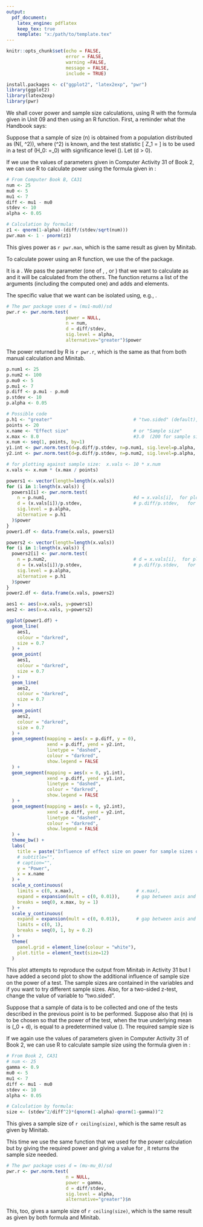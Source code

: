 ---
output:
  pdf_document:
    latex_engine: pdflatex
    keep_tex: true
    template: "x:/path/to/template.tex"
---

```{r all_chunks, include=FALSE}
knitr::opts_chunk$set(echo = FALSE, 
                      error = FALSE, 
                      warning =FALSE, 
                      message = FALSE, 
                      include = TRUE)
```

```{r label = "load-pkgs"}
install.packages <- c("ggplot2", "latex2exp", "pwr")
library(ggplot2)
library(latex2exp)
library(pwr)
```
\pagestyle{empty}

\textbf{\Huge\textsf{Power and Sample Size}}
\vspace{5mm}

We shall cover power and sample size calculations, using R with the formula given in Unit 09 and then using an R function. First, a reminder what the Handbook says:

\vspace{5mm}
\textbf{\Large\textsf{Power calculation}}
\vspace{-3mm}

Suppose that a sample of size \(n\) is obtained from a population
distributed as \(N(\mu, \sigma^2)\), where \(\sigma^2\) is known, and the test statistic
\[
  Z_1 = \frac{\overline{X}-\mu_0}{\sigma/\sqrt{n}} \nonumber
\]
is to be used in a test of \(H_0: \mu=\mu_0\) with significance level \(\alpha\). Let \(d > 0\).
\begin{itemize}
  \item When the alternative hypothesis is \(H_1: \mu > \mu_0\) and the true value
        of \(\mu\) is \(\mu_0 + d\) then the \textbf{power of the one-sided test} is
        \[
          1 - \Phi \left(q_{(1-\alpha)} - \frac{d}{\sigma/\sqrt{n}}\right) \nonumber
        \]
  \item When the alternative hypothesis is \(H_1: \mu \not= \mu_0\) and the true value
        of \(\mu\) is \(\mu_0 \pm d\), where \(d\) is not small, then the \textbf{power of the two-sided test} is
        \[
          1 - \Phi \left(q_{(1-\frac{\alpha}{2})} - \frac{d}{\sigma/\sqrt{n}}\right) \nonumber
        \]
\end{itemize}

\vspace{5mm}
\textbf{\normalsize\textsf{Power calculation by formula}}
\vspace{-3mm}

If we use the values of parameters given in Computer Activity 31 of Book 2, we can use R to calculate power using the formula given in \textbf{M248}:

```{r label = "man-pwr", echo=TRUE}
# From Computer Book B, CA31
num <- 25
mu0 <- 5
mu1 <- 7
diff <- mu1 - mu0
stdev <- 10
alpha <- 0.05

# Calculation by formula:
z1 <- qnorm(1-alpha)-(diff/(stdev/sqrt(num)))
pwr.man <- 1 - pnorm(z1)
```
This gives power as `r pwr.man`, which is the same result as given by Minitab.

\newpage{}

\textbf{\normalsize\textsf{Power calculation by function}}
\vspace{-3mm}

To calculate power using an R function, we use the \texttt{pwr.norm.test} of the \texttt{pwr} package.

\texttt{pwr.norm.test(d = NULL, n = NULL, sig.level = 0.05, power = NULL, alternative = c("two.sided","less","greater"))}

\begin{tabular}
  {p{5mm} p{25mm} p{75mm}}
    & d               & Effect size is d = (mu1-mu0)sd \\
    & n               & Number of observations \\
    & sig.level       & Significance level (Type I error probability) \\
    & power           & Power of test (1 minus Type II error probability) \\
    & alternative     & One of "two.sided" (default), "greater", or "less" \\
\end{tabular}
It is a \textbf{one-sample test}. We pass the parameter (one of \textbf{d}, \textbf{n}, \textbf{power} or \textbf{sig.level}) that we want to calculate as \texttt{NULL} and it will be calculated from the others. The function returns a list of the arguments (including the computed one) and adds \textbf{Method} and \textbf{Notes} elements.

The specific value that we want can be isolated using, e.g., 
\texttt{var.name\$power}.

```{r label = "r-pwr", echo=TRUE}
# The pwr package uses d = (mu1-mu0)/sd
pwr.r <- pwr.norm.test(
                      power = NULL, 
                      n = num, 
                      d = diff/stdev, 
                      sig.level = alpha, 
                      alternative="greater")$power
```

The power returned by R is `r pwr.r`, which is the same as that from both manual calculation and Minitab.

```{r label = "plt-pwr", echo=FALSE, out.width="85%", fig.align = 'center'}
p.num1 <- 25
p.num2 <- 100
p.mu0 <- 5
p.mu1 <- 7
p.diff <- p.mu1 - p.mu0
p.stdev <- 10
p.alpha <- 0.05

# Possible code
p.h1 <- "greater"                              # "two.sided" (default), "greater", or "less"
points <- 20
x.name <- "Effect size"                        # or "Sample size"
x.max <- 8.0                                   #3.0  (200 for sample size; 8.0 for p.diff)
x.num <- seq(1, points, by=1)
y1.int <- pwr.norm.test(d=p.diff/p.stdev, n=p.num1, sig.level=p.alpha, alternative=p.h1)$power
y2.int <- pwr.norm.test(d=p.diff/p.stdev, n=p.num2, sig.level=p.alpha, alternative=p.h1)$power

# for plotting against sample size:  x.vals <- 10 * x.num
x.vals <- x.num * (x.max / points)

powers1 <- vector(length=length(x.vals))
for (i in 1:length(x.vals)) {
  powers1[i] <- pwr.norm.test(
    n = p.num1,                                #d = x.vals[i],  for plotting against sample size
    d = (x.vals[i])/p.stdev,                   # p.diff/p.stdev,   for plotting against sample size
    sig.level = p.alpha, 
    alternative = p.h1
  )$power
}
power1.df <- data.frame(x.vals, powers1)

powers2 <- vector(length=length(x.vals))
for (i in 1:length(x.vals)) {
  powers2[i] <- pwr.norm.test(
    n = p.num2,                                # d = x.vals[i],  for plotting against sample size
    d = (x.vals[i])/p.stdev,                   # p.diff/p.stdev,   for plotting against sample size
    sig.level = p.alpha, 
    alternative = p.h1
  )$power
}
power2.df <- data.frame(x.vals, powers2)

aes1 <- aes(x=x.vals, y=powers1)
aes2 <- aes(x=x.vals, y=powers2)

ggplot(power1.df) + 
  geom_line(
    aes1, 
    colour = "darkred",
    size = 0.7
  ) + 
  geom_point(
    aes1, 
    colour = "darkred",
    size = 0.7
  ) + 
  geom_line(
    aes2, 
    colour = "darkred",
    size = 0.7
  ) + 
  geom_point(
    aes2, 
    colour = "darkred",
    size = 0.7
  ) + 
  geom_segment(mapping = aes(x = p.diff, y = 0), 
               xend = p.diff, yend = y2.int, 
               linetype = "dashed", 
               colour = "darkred", 
               show.legend = FALSE
  ) + 
  geom_segment(mapping = aes(x = 0, y1.int), 
               xend = p.diff, yend = y1.int, 
               linetype = "dashed", 
               colour = "darkred", 
               show.legend = FALSE
  ) + 
  geom_segment(mapping = aes(x = 0, y2.int), 
               xend = p.diff, yend = y2.int, 
               linetype = "dashed", 
               colour = "darkred", 
               show.legend = FALSE
  ) + 
  theme_bw() + 
  labs(
    title = paste("Influence of effect size on power for sample sizes of ", p.num1, " and ", p.num2),
    # subtitle="", 
    # caption="",  
    y = "Power",
    x = x.name 
  ) +
  scale_x_continuous(
    limits = c(0, x.max),                       # x.max), 
    expand = expansion(mult = c(0, 0.01)),      # gap between axis and (0, 0)
    breaks = seq(0, x.max, by = 1)
  ) +
  scale_y_continuous(
    expand = expansion(mult = c(0, 0.01)),      # gap between axis and (0, 0)
    limits = c(0, 1), 
    breaks = seq(0, 1, by = 0.2)
  ) +
  theme(
    panel.grid = element_line(colour = "white"), 
    plot.title = element_text(size=12)
  )
```
This plot attempts to reproduce the output from Minitab in Activity 31 but I have added a second plot to show the additional 
influence of sample size on the power of a test. The sample sizes are contained in the variables \texttt{p.num1} and \texttt{p.num2} 
if you want to try different sample sizes. Also, for a two-sided z-test, change the value of variable \texttt{p.h1} to "two.sided".
\newpage{}

\textbf{\Large\textsf{Sample size calculation}}
\vspace{-3mm}

Suppose that a sample of data is to be collected and one of the tests
described in the previous point is to be performed. Suppose also that
\(n\) is to be chosen so that the power of the test, when the true
underlying mean is \(\mu_0 + d\), is equal to a predetermined value \(\gamma\).
The required sample size is

\begin{itemize}
  \item For a \textbf{one-sided test}:
        \[
          n = \frac{\sigma^2}{d^2} \left( q_{(1-\alpha)} - q_{(1-\gamma)} \right)^2 \nonumber
        \]
  \item For a \textbf{two-sided test}:
        \[
          n = \frac{\sigma^2}{d^2} \left( q_{(1-\frac{\alpha}{2})} - q_{(1-\gamma)} \right)^2 \nonumber
        \]
\end{itemize}


\textbf{\normalsize\textsf{Sample size by formula}}
\vspace{-3mm}

If we again use the values of parameters given in Computer Activity 31 of Book 2, we can use R to calculate sample size using the formula given in \textbf{M248}:

```{r label = "man-size", echo=TRUE}
# From Book 2, CA31
# num <- 25
gamma <- 0.9
mu0 <- 5
mu1 <- 7
diff <- mu1 - mu0
stdev <- 10
alpha <- 0.05

# Calculation by formula:
size <- (stdev^2/diff^2)*(qnorm(1-alpha)-qnorm(1-gamma))^2
```
This gives a sample size of `r ceiling(size)`, which is the same result as given by Minitab.

\textbf{\normalsize\textsf{Sample size by function}}
\vspace{-3mm}

This time we use the same \texttt{pwr} function that we used for the power calculation but by giving the required power 
and giving a \texttt{NULL} value for \texttt{n}, it returns the sample size needed.

```{r label = "r-size", echo=TRUE}
# The pwr package uses d = (mu-mu_0)/sd
pwr.r <- pwr.norm.test(
                      n = NULL, 
                      power = gamma, 
                      d = diff/stdev, 
                      sig.level = alpha, 
                      alternative="greater")$n
```
This, too, gives a sample size of `r ceiling(size)`, which is the same result as given by both formula and Minitab.
